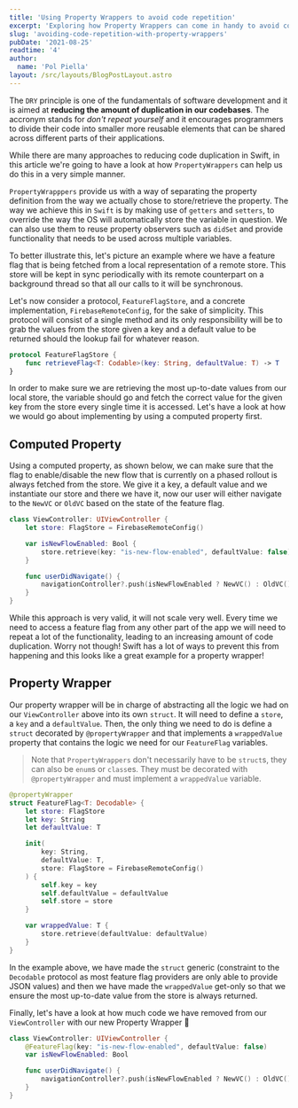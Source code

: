 ```yaml
---
title: 'Using Property Wrappers to avoid code repetition'
excerpt: 'Exploring how Property Wrappers can come in handy to avoid code repetition'
slug: 'avoiding-code-repetition-with-property-wrappers'
pubDate: '2021-08-25'
readtime: '4'
author:
  name: 'Pol Piella'
layout: /src/layouts/BlogPostLayout.astro
---
```


The `DRY` principle is one of the fundamentals of software development and it is aimed at **reducing the amount of duplication in our codebases**. The accronym stands for _don't repeat yourself_ and it encourages programmers to divide their code into smaller more reusable elements that can be shared across different parts of their applications.

While there are many approaches to reducing code duplication in Swift, in this article we're going to have a look at how `PropertyWrappers` can help us do this in a very simple manner.

`PropertyWrapppers` provide us with a way of separating the property definition from the way we actually chose to store/retrieve the property. The way we achieve this in `Swift` is by making use of `getters` and `setters`, to override the way the OS will automatically store the variable in question. We can also use them to reuse property observers such as `didSet` and provide functionality that needs to be used across multiple variables.

To better illustrate this, let's picture an example where we have a feature flag that is being fetched from a local representation of a remote store. This store will be kept in sync periodically with its remote counterpart on a background thread so that all our calls to it will be synchronous.

Let's now consider a protocol, `FeatureFlagStore`, and a concrete implementation, `FirebaseRemoteConfig`, for the sake of simplicity. This protocol will consist of a single method and its only responsibility will be to grab the values from the store given a key and a default value to be returned should the lookup fail for whatever reason.

```swift:FeatureFlagStore.swift
protocol FeatureFlagStore {
    func retrieveFlag<T: Codable>(key: String, defaultValue: T) -> T
}
```

In order to make sure we are retrieving the most up-to-date values from our local store, the variable should go and fetch the correct value for the given key from the store every single time it is accessed. Let's have a look at how we would go about implementing by using a computed property first.

## Computed Property

Using a computed property, as shown below, we can make sure that the flag to enable/disable the new flow that is currently on a phased rollout is always fetched from the store. We give it a key, a default value and we instantiate our store and there we have it, now our user will either navigate to the `NewVC` or `OldVC` based on the state of the feature flag.

```swift:ViewController.swift
class ViewController: UIViewController {
    let store: FlagStore = FirebaseRemoteConfig()

    var isNewFlowEnabled: Bool {
        store.retrieve(key: "is-new-flow-enabled", defaultValue: false)
    }

    func userDidNavigate() {
        navigationController?.push(isNewFlowEnabled ? NewVC() : OldVC())
    }
}
```

While this approach is very valid, it will not scale very well. Every time we need to access a feature flag from any other part of the app we will need to repeat a lot of the functionality, leading to an increasing amount of code duplication. Worry not though! Swift has a lot of ways to prevent this from happening and this looks like a great example for a property wrapper!

## Property Wrapper

Our property wrapper will be in charge of abstracting all the logic we had on our `ViewController` above into its own `struct`. It will need to define a `store`, a `key` and a `defaultValue`. Then, the only thing we need to do is define a `struct` decorated by `@propertyWrapper` and that implements a `wrappedValue` property that contains the logic we need for our `FeatureFlag` variables.

> Note that `PropertyWrappers` don't necessarily have to be `struct`s, they can also be `enum`s or `class`es. They must be decorated with `@propertyWrapper` and must implement a `wrappedValue` variable.

```swift:FeatureFlag.swift
@propertyWrapper
struct FeatureFlag<T: Decodable> {
    let store: FlagStore
    let key: String
    let defaultValue: T

    init(
        key: String,
        defaultValue: T,
        store: FlagStore = FirebaseRemoteConfig()
    ) {
        self.key = key
        self.defaultValue = defaultValue
        self.store = store
    }

    var wrappedValue: T {
        store.retrieve(defaultValue: defaultValue)
    }
}
```

In the example above, we have made the `struct` generic (constraint to the `Decodable` protocol as most feature flag providers are only able to provide JSON values) and then we have made the `wrappedValue` get-only so that we ensure the most up-to-date value from the store is always returned.

Finally, let's have a look at how much code we have removed from our `ViewController` with our new Property Wrapper 🤩

```swift:ViewController.swift
class ViewController: UIViewController {
    @FeatureFlag(key: "is-new-flow-enabled", defaultValue: false)
    var isNewFlowEnabled: Bool

    func userDidNavigate() {
        navigationController?.push(isNewFlowEnabled ? NewVC() : OldVC())
    }
}
```
